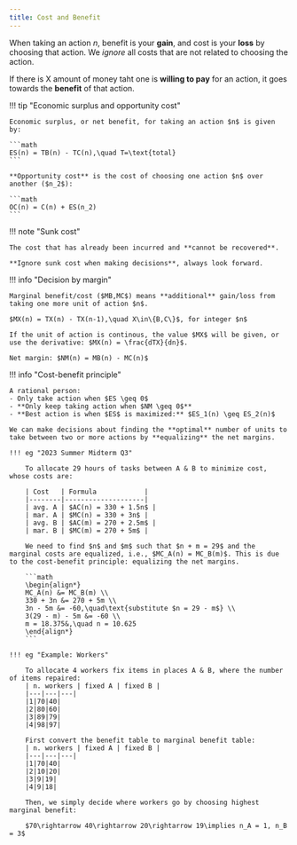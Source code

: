 ```yaml
---
title: Cost and Benefit
---
```


When taking an action $n$, benefit is your **gain**, and cost is your **loss** by choosing that action. We *ignore* all costs that are not related to choosing the action.

If there is X amount of money taht one is **willing to pay** for an action, it goes towards the **benefit** of that action.

!!! tip "Economic surplus and opportunity cost"

    Economic surplus, or net benefit, for taking an action $n$ is given by: 
    
    ```math
    ES(n) = TB(n) - TC(n),\quad T=\text{total}
    ```

    **Opportunity cost** is the cost of choosing one action $n$ over another ($n_2$):

    ```math
    OC(n) = C(n) + ES(n_2)
    ```

!!! note "Sunk cost"

    The cost that has already been incurred and **cannot be recovered**.

    **Ignore sunk cost when making decisions**, always look forward.

!!! info "Decision by margin"

    Marginal benefit/cost ($MB,MC$) means **additional** gain/loss from taking one more unit of action $n$.

    $MX(n) = TX(n) - TX(n-1),\quad X\in\{B,C\}$, for integer $n$

    If the unit of action is continous, the value $MX$ will be given, or use the derivative: $MX(n) = \frac{dTX}{dn}$.

    Net margin: $NM(n) = MB(n) - MC(n)$

!!! info "Cost-benefit principle"

    A rational person:
    - Only take action when $ES \geq 0$
    - **Only keep taking action when $NM \geq 0$**
    - **Best action is when $ES$ is maximized:** $ES_1(n) \geq ES_2(n)$

    We can make decisions about finding the **optimal** number of units to take between two or more actions by **equalizing** the net margins. 

    !!! eg "2023 Summer Midterm Q3"

        To allocate 29 hours of tasks between A & B to minimize cost, whose costs are:

        | Cost   | Formula            |
        |--------|--------------------|
        | avg. A | $AC(n) = 330 + 1.5n$ | 
        | mar. A | $MC(n) = 330 + 3n$ | 
        | avg. B | $AC(m) = 270 + 2.5m$ |
        | mar. B | $MC(m) = 270 + 5m$ |

        We need to find $n$ and $m$ such that $n + m = 29$ and the marginal costs are equalized, i.e., $MC_A(n) = MC_B(m)$. This is due to the cost-benefit principle: equalizing the net margins.
        
        ```math
        \begin{align*}
        MC_A(n) &= MC_B(m) \\
        330 + 3n &= 270 + 5m \\
        3n - 5m &= -60,\quad\text{substitute $n = 29 - m$} \\
        3(29 - m) - 5m &= -60 \\
        m = 18.375&,\quad n = 10.625
        \end{align*}
        ```

    !!! eg "Example: Workers"

        To allocate 4 workers fix items in places A & B, where the number of items repaired:
        | n. workers | fixed A | fixed B |
        |---|---|---|
        |1|70|40|
        |2|80|60|
        |3|89|79|
        |4|98|97|

        First convert the benefit table to marginal benefit table:
        | n. workers | fixed A | fixed B |
        |---|---|---|
        |1|70|40|
        |2|10|20|
        |3|9|19|
        |4|9|18|

        Then, we simply decide where workers go by choosing highest marginal benefit:

        $70\rightarrow 40\rightarrow 20\rightarrow 19\implies n_A = 1, n_B = 3$
        
    